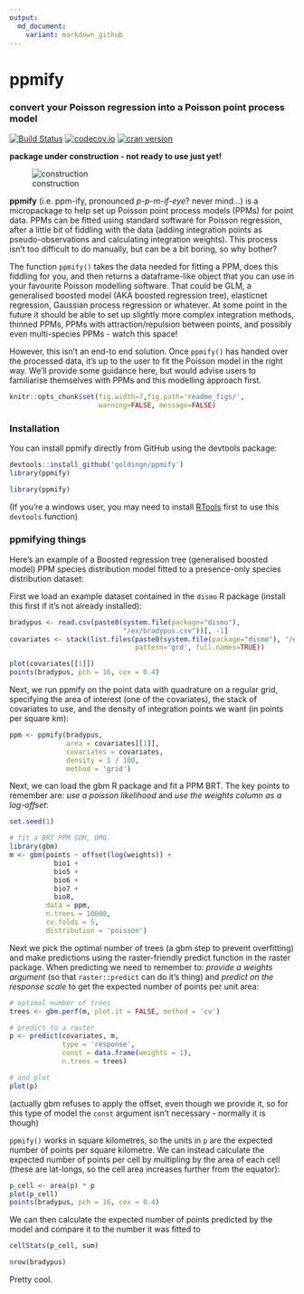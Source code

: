 ```yaml
---
output:
  md_document:
    variant: markdown_github
---
```


# ppmify

### convert your Poisson regression into a Poisson point process model

[![Build Status](https://travis-ci.org/goldingn/ppmify.svg)](https://travis-ci.org/goldingn/ppmify)
[![codecov.io](https://codecov.io/github/goldingn/ppmify/coverage.svg?branch=master)](https://codecov.io/github/goldingn/ppmify)
[![cran version](http://www.r-pkg.org/badges/version/ppmify)](http://cran.rstudio.com/web/packages/ppmify)

**package under construction - not ready to use just yet!**

![construction](https://camo.githubusercontent.com/4a7cf94aedbd23c13cc2d75fdc3b2af5c816c208/687474703a2f2f7374617469632e646967672e636f6d2f7374617469632f696d616765732f6469676765722e676966)

**ppmify** (i.e. ppm-ify, pronounced *p-p-m-if-eye*? never mind...) is a micropackage to help set up Poisson point process models (PPMs) for point data.
PPMs can be fitted using standard software for Poisson regression, after a little bit of fiddling with the data (adding integration points as pseudo-observations and calculating integration weights).
This process isn't too difficult to do manually, but can be a bit boring, so why bother?

The function `ppmify()` takes the data needed for fitting a PPM, does this fiddling for you, and then returns a dataframe-like object that you can use in your favourite Poisson modelling software.
That could be GLM, a generalised boosted model (AKA boosted regression tree), elasticnet regression, Gaussian process regression or whatever.
At some point in the future it should be able to set up slightly more complex integration methods, thinned PPMs, PPMs with attraction/repulsion between points, and possibly even multi-species PPMs - watch this space!

However, this isn't an end-to end solution.
Once `ppmify()` has handed over the processed data, it's up to the user to fit the Poisson model in the right way.
We'll provide some guidance here, but would advise users to familiarise themselves with PPMs and this modelling approach first.

```r
knitr::opts_chunk$set(fig.width=7,fig.path='readme_figs/',
                      warning=FALSE, message=FALSE)
```

### Installation

You can install ppmify directly from GitHub using the devtools package:
  
```r
devtools::install_github('goldingn/ppmify')
library(ppmify)
```
```r
library(ppmify)
```

(If you're a windows user, you may need to install [RTools](https://cran.r-project.org/bin/windows/Rtools/) first to use this `devtools` function)

### ppmifying things

Here's an example of a Boosted regression tree (generalised boosted model) PPM species distribution model fitted to a presence-only species distribution dataset:

First we load an example dataset contained in the `dismo` R package (install this first if it's not already installed):
```r
bradypus <- read.csv(paste0(system.file(package="dismo"),
                            "/ex/bradypus.csv"))[, -1]
covariates <- stack(list.files(paste0(system.file(package="dismo"), '/ex'),
                               pattern='grd', full.names=TRUE))

plot(covariates[[1]])
points(bradypus, pch = 16, cex = 0.4)
```

Next, we run ppmify on the point data with quadrature on a regular grid, specifying the area of interest (one of the covariates), the stack of covariates to use, and the density of integration points we want (in points per square km):

```r
ppm <- ppmify(bradypus,
              area = covariates[[1]],
              covariates = covariates,
              density = 1 / 100,
              method = 'grid')
```

Next, we can load the gbm R package and fit a PPM BRT.
The key points to remember are: *use a poisson likelihood* and *use the weights column as a log-offset*:

```r
set.seed(1)
```

```r
# fit a BRT PPM SDM, OMG.
library(gbm)
m <- gbm(points ~ offset(log(weights)) +
           bio1 +
           bio5 +
           bio6 +
           bio7 +
           bio8,
         data = ppm,
         n.trees = 10000,
         cv.folds = 5,
         distribution = 'poisson')
```

Next we pick the optimal number of trees (a gbm step to prevent overfitting) and make predictions using the raster-friendly predict function in the raster package.
When predicting we need to remember to: *provide a weights argument* (so that `raster::predict` can do it's thing) and *predict on the response scale* to get the expected number of points per unit area:

```r
# optimal number of trees
trees <- gbm.perf(m, plot.it = FALSE, method = 'cv')

# predict to a raster
p <- predict(covariates, m,
             type = 'response',
             const = data.frame(weights = 1),
             n.trees = trees)

# and plot
plot(p)
```

(actually gbm refuses to apply the offset, even though we provide it, so for this type of model the `const` argument isn't necessary - normally it is though)

`ppmify()` works in square kilometres, so the units in `p` are the expected number of points per square kilometre.
We can instead calculate the expected number of points per cell by multipling by the area of each cell (these are lat-longs, so the cell area increases further from the equator):

```r
p_cell <- area(p) * p
plot(p_cell)
points(bradypus, pch = 16, cex = 0.4)
```

We can then calculate the expected number of points predicted by the model and compare it to the number it was fitted to

```r
cellStats(p_cell, sum)
```

```r
nrow(bradypus)
```

Pretty cool.
